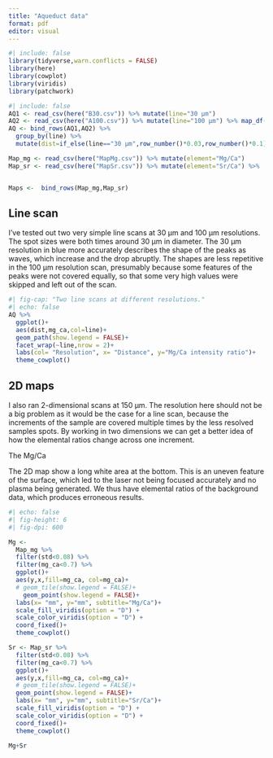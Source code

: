 ```yaml
---
title: "Aqueduct data"
format: pdf
editor: visual
---
```


```r
#| include: false
library(tidyverse,warn.conflicts = FALSE)
library(here)
library(cowplot)
library(viridis)
library(patchwork)
```

```r
#| include: false
AQ1 <- read_csv(here("B30.csv")) %>% mutate(line="30 μm")
AQ2 <- read_csv(here("A100.csv")) %>% mutate(line="100 μm") %>% map_df(rev)
AQ <- bind_rows(AQ1,AQ2) %>% 
  group_by(line) %>% 
  mutate(dist=if_else(line=="30 μm",row_number()*0.03,row_number()*0.1))

Map_mg <- read_csv(here("MapMg.csv")) %>% mutate(element="Mg/Ca")
Map_sr <- read_csv(here("MapSr.csv")) %>% mutate(element="Sr/Ca") %>%   filter(mg_ca<0.25)


Maps <-  bind_rows(Map_mg,Map_sr)
```

## Line scan

I've tested out two very simple line scans at 30 µm and 100 µm resolutions. The spot sizes were both times around 30 µm in diameter. The 30 µm resolution in blue more accurately describes the shape of the peaks as waves, which increase and the drop abruptly. The shapes are less repetitive in the 100 µm resolution scan, presumably because some features of the peaks were not covered equally, so that some very high values were skipped and left out of the scan.

```r
#| fig-cap: "Two line scans at different resolutions."
#| echo: false
AQ %>% 
  ggplot()+
  aes(dist,mg_ca,col=line)+
  geom_path(show.legend = FALSE)+
  facet_wrap(~line,nrow = 2)+
  labs(col= "Resolution", x= "Distance", y="Mg/Ca intensity ratio")+
  theme_cowplot()


```

## 2D maps

I also ran 2-dimensional scans at 150 µm. The resolution here should not be a big problem as it would be the case for a line scan, because the increments of the sample are covered multiple times by the less resolved samples spots. By working in two dimensions we can get a better idea of how the elemental ratios change across one increment.

The Mg/Ca

The 2D map show a long white area at the bottom. This is an uneven feature of the surface, which led to the laser not being focused accurately and no plasma being generated. We thus have elemental ratios of the background data, which produces erroneous results.

```r
#| echo: false
#| fig-height: 6
#| fig-dpi: 600

Mg <-
  Map_mg %>% 
  filter(std<0.08) %>%
  filter(mg_ca<0.7) %>% 
  ggplot()+
  aes(y,x,fill=mg_ca, col=mg_ca)+
  # geom_tile(show.legend = FALSE)+
    geom_point(show.legend = FALSE)+
  labs(x= "mm", y="mm", subtitle="Mg/Ca")+
  scale_fill_viridis(option = "D") +
  scale_color_viridis(option = "D") +
  coord_fixed()+
  theme_cowplot()

Sr <- Map_sr %>% 
  filter(std<0.08) %>% 
  filter(mg_ca<0.7) %>% 
  ggplot()+
  aes(y,x,fill=mg_ca, col=mg_ca)+
  # geom_tile(show.legend = FALSE)+
  geom_point(show.legend = FALSE)+
  labs(x= "mm", y="mm", subtitle="Sr/Ca")+
  scale_fill_viridis(option = "D") +
  scale_color_viridis(option = "D") +
  coord_fixed()+
  theme_cowplot()

Mg+Sr

```
